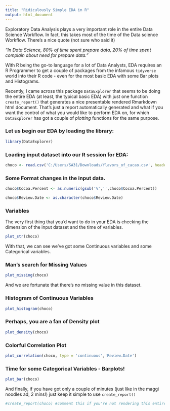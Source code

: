 ---
title: "Ridiculously Simple EDA in R"
output: html_document
---

Exploratory Data Analysis plays a very important role in the entire Data Science Workflow. In fact, this takes most of the time of the Data science Workflow. There's a nice quote (not sure who said it) 

*"In Data Science, 80% of time spent prepare data, 20% of time spent complain about need for prepare data."* 

With R being the go-to language for a lot of Data Analysts, EDA requires an R Programmer to get a couple of packages from the infamous `tidyverse` world into their R code - even for the most basic EDA with some Bar plots and Histograms. 

Recently, I came across this package `DataExplorer` that seems to be doing the entire EDA (at least, the typical basic EDA) with just one function `create_report()` that generates a nice presentable rendered Rmarkdown html document. That's just a report automatically generated and what if you want the control of what you would like to perform EDA on, for which `DataExplorer` has got a couple of *plotting* functions for the same purpose. 

### Let us begin our EDA by loading the library:

```{r}
library(DataExplorer)
```


### Loading input dataset into our R session for EDA:

```{r}
choco <- read.csv('C:/Users/SA31/Downloads/flavors_of_cacao.csv', header = T, stringsAsFactors = F)

```

### Some Format changes in the input data. 

```{r, echo = F}

choco$Cocoa.Percent <- as.numeric(gsub('%','',choco$Cocoa.Percent))

choco$Review.Date <- as.character(choco$Review.Date)

```


### Variables 

The very first thing that you'd want to do in your EDA is checking the dimension of the input dataset and the time of variables.  

```{r}
plot_str(choco)
```

With that, we can see we've got some Continuous variables and some Categorical variables. 

### Man's search for Missing Values


```{r}
plot_missing(choco)
```

And we are fortunate that there's no missing value in this dataset. 

### Histogram of Continuous Variables

```{r}
plot_histogram(choco)
```

### Perhaps, you are a fan of Density plot

```{r}
plot_density(choco)
```

### Colorful Correlation Plot

```{r}
plot_correlation(choco, type = 'continuous','Review.Date')
```

### Time for some Categorical Variables - Barplots!

```{r}
plot_bar(choco) 
```

And finally, if you have got only a couple of minutes (just like in the maggi noodles ad, 2 mins!) just keep it simple to use `create_report()`

```{r}
#create_report(choco) #comment this if you're not rendering this entire rmarkdown
```

